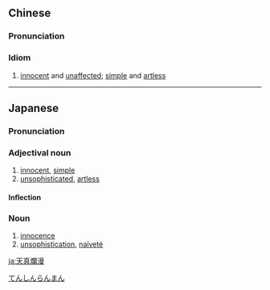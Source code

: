 {{also|天真烂漫}}
==Chinese==
{{zh-forms|s=天真烂漫|type=22}}

===Pronunciation===
{{zh-pron
|m=tiānzhēn lànmàn
|cat=id
}}

===Idiom===
{{zh-idiom}}

# [[innocent]] and [[unaffected]]; [[simple]] and [[artless]]

----

==Japanese==
{{ja-kanjitab|てん|しん|らん|まん|yomi=on}}

===Pronunciation===
{{ja-pron|てんしん らんまん|y=on}}

===Adjectival noun===
{{ja-adj|infl=na|てんしん らんまん}}

# [[innocent]], [[simple]]
# [[unsophisticated]], [[artless]]

====Inflection====
{{ja-na|てんしん らんまん}}

===Noun===
{{ja-noun|てんしん らんまん}}

# [[innocence]]
# [[unsophistication]], [[naïveté]]

[[Category:Yojijukugo|てんしんらんまん]]

[[ja:天真爛漫]]